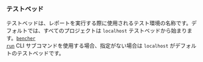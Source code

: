 ### テストベッド
テストベッドは、レポートを実行する際に使用されるテスト環境の名称です。デフォルトでは、すべてのプロジェクトは `localhost` テストベッドから始まります。<code><a href="/ja/docs/explanation/bencher-run/">bencher run</a></code> CLI サブコマンドを使用する場合、指定がない場合は `localhost` がデフォルトのテストベッドです。